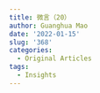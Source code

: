 ```yaml
---
title: 微言（20）
author: Guanghua Mao
date: '2022-01-15'
slug: '368'
categories:
  - Original Articles
tags:
  - Insights
---
```

